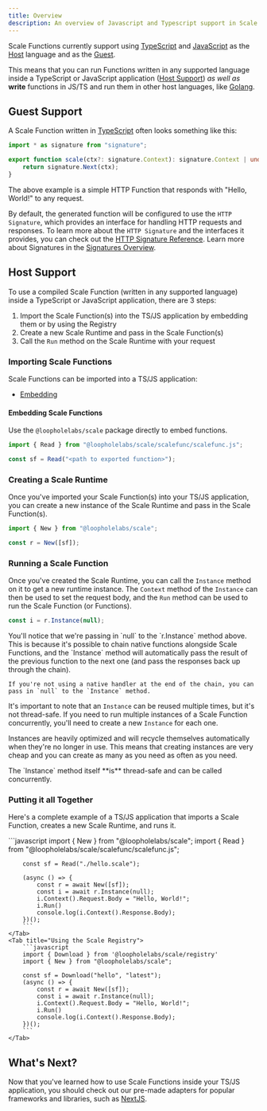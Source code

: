 ```yaml
---
title: Overview
description: An overview of Javascript and Typescript support in Scale Functions
---
```


Scale Functions currently support using [TypeScript](https://www.typescriptlang.org/) and
[JavaScript](https://developer.mozilla.org/en-US/docs/Web/JavaScript) as the [Host](#host-support) language and as the [Guest](#guest-support).

This means that you can run Functions written in any supported language inside a TypeScript or JavaScript application ([Host Support](#host-support)) _as well as_ **write** functions in JS/TS and run them in other host languages, like [Golang](/languages/golang/overview).

## Guest Support

A Scale Function written in [TypeScript](https://www.typescriptlang.org) often looks something like this:

```TypeScript
import * as signature from "signature";

export function scale(ctx?: signature.Context): signature.Context | undefined {
    return signature.Next(ctx);
}
```

The above example is a simple HTTP Function that responds with "Hello, World!" to any request.

By default, the generated function will be configured to use the `HTTP Signature`,
which provides an interface for handling HTTP requests and responses. To learn more about the `HTTP Signature` and the
interfaces it provides, you can check out the [HTTP Signature Reference](/signatures/http). Learn more about Signatures in the [Signatures Overview](/signatures/overview).

## Host Support

To use a compiled Scale Function (written in any supported language) inside a TypeScript or JavaScript application, there are 3 steps:
1. Import the Scale Function(s) into the TS/JS application by embedding them or by using the Registry
2. Create a new Scale Runtime and pass in the Scale Function(s)
3. Call the `Run` method on the Scale Runtime with your request

### Importing Scale Functions

Scale Functions can be imported into a TS/JS application:
- [Embedding](#embedding-scale-functions)

#### Embedding Scale Functions

Use the `@loopholelabs/scale` package directly to embed functions.

```javascript
import { Read } from "@loopholelabs/scale/scalefunc/scalefunc.js";

const sf = Read("<path to exported function>");
```

### Creating a Scale Runtime

Once you've imported your Scale Function(s) into your TS/JS application, you can create a new instance of the Scale Runtime
and pass in the Scale Function(s).

```javascript
import { New } from "@loopholelabs/scale";

const r = New([sf]);
```

### Running a Scale Function

Once you've created the Scale Runtime, you can call the `Instance` method on it to get a new runtime instance.
The `Context` method of the `Instance` can then be used to set the request body, and the `Run` method can be used to
run the Scale Function (or Functions).

```javascript
const i = r.Instance(null);
```

<Note>
    You'll notice that we're passing in `null` to the `r.Instance` method above. This is because it's possible to chain
    native functions alongside Scale Functions, and the `Instance` method will automatically pass the result of the
    previous function to the next one (and pass the responses back up through the chain).

    If you're not using a native handler at the end of the chain, you can pass in `null` to the `Instance` method.
</Note>

It's important to note that an `Instance` can be reused multiple times, but it's not thread-safe. If you need to run
multiple instances of a Scale Function concurrently, you'll need to create a new `Instance` for each one.

Instances are heavily optimized and will recycle themselves automatically when they're no longer in use. This means that
creating instances are very cheap and you can create as many as you need as often as you need.

<Info>
    The `Instance` method itself **is** thread-safe and can be called concurrently.
</Info>

### Putting it all Together

Here's a complete example of a TS/JS application that imports a Scale Function, creates a new Scale Runtime, and runs
it.

<Tabs>
    <Tab title="Embedding the Function">
        ```javascript
        import { New } from "@loopholelabs/scale";
        import { Read } from "@loopholelabs/scale/scalefunc/scalefunc.js";

        const sf = Read("./hello.scale");

        (async () => {
            const r = await New([sf]);
            const i = await r.Instance(null);
            i.Context().Request.Body = "Hello, World!";
            i.Run()
            console.log(i.Context().Response.Body);
        })();
        ```
    </Tab>
    <Tab title="Using the Scale Registry">
        ```javascript
        import { Download } from '@loopholelabs/scale/registry'
        import { New } from "@loopholelabs/scale";

        const sf = Download("hello", "latest");
        (async () => {
            const r = await New([sf]);
            const i = await r.Instance(null);
            i.Context().Request.Body = "Hello, World!";
            i.Run()
            console.log(i.Context().Response.Body);
        })();
        ```
    </Tab>
</Tabs>

## What's Next?

Now that you've learned how to use Scale Functions inside your TS/JS application, you should check out our pre-made
adapters for popular frameworks and libraries, such as [NextJS](/languages/javascript-typescript/adapters/nextjs).
